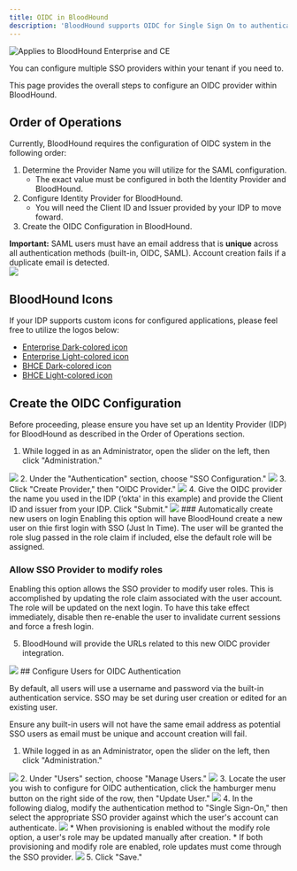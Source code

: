 ---
title: OIDC in BloodHound
description: 'BloodHound supports OIDC for Single Sign On to authenticate users to your tenant environment.'
---
<img noZoom src="/assets/enterprise-AND-community-edition-pill-tag.svg" alt="Applies to BloodHound Enterprise and CE"/>

You can configure multiple SSO providers within your tenant if you need to.

This page provides the overall steps to configure an OIDC provider within BloodHound.

## Order of Operations

Currently, BloodHound requires the configuration of OIDC system in the following order:

1.  Determine the Provider Name you will utilize for the SAML configuration.
    * The exact value must be configured in both the Identity Provider and BloodHound.
2.  Configure Identity Provider for BloodHound.
    * You will need the Client ID and Issuer provided by your IDP to move foward.
3.  Create the OIDC Configuration in BloodHound.

  **Important:** SAML users must have an email address that is **unique** across all authentication methods (built-in, OIDC, SAML). Account creation fails if a duplicate email is detected.  
    <Frame>
    <img src="/images/sso/create_user_fail_email.png"/>
    </Frame>

## BloodHound Icons

If your IDP supports custom icons for configured applications, please feel free to utilize the logos below:

* [Enterprise Dark-colored icon](https://raw.githubusercontent.com/SpecterOps/BloodHound-docs/main/docs/logo/BHE_PurpleField.png)
* [Enterprise Light-colored icon](https://raw.githubusercontent.com/SpecterOps/BloodHound-docs/main/docs/logo/BHE_WhiteField.png)
* [BHCE Dark-colored icon](https://raw.githubusercontent.com/SpecterOps/BloodHound-docs/main/docs/logo/BHCE_RedField.png)
* [BHCE Light-colored icon](https://raw.githubusercontent.com/SpecterOps/BloodHound-docs/main/docs/logo/BHCE_WhiteField.png)

## Create the OIDC Configuration

Before proceeding, please ensure you have set up an Identity Provider (IDP) for BloodHound as described in the Order of Operations section.

1.  While logged in as an Administrator, open the slider on the left, then click "Administration."
<Frame>
  <img src="/images/sso/select_administration.png"/>
</Frame>
2.  Under the "Authentication" section, choose "SSO Configuration."
<Frame>
  <img src="/images/sso/select_sso.png"/>
</Frame>
3.  Click "Create Provider," then "OIDC Provider."
<Frame>
  <img src="/images/sso/create_provider.png"/>
</Frame>
4.  Give the OIDC provider the name you used in the IDP (‘okta' in this example) and provide the Client ID and issuer from your IDP. Click "Submit."
<Frame>
  <img src="/images/sso/oidc_config.png"/>
</Frame>
### Automatically create new users on login
Enabling this option will have BloodHound create a new user on thie first login with SSO (Just In Time). The user will be granted the role slug passed in the role claim if included, else the default role will be assigned.

### Allow SSO Provider to modify roles
Enabling this option allows the SSO provider to modify user roles. This is accomplished by updating the role claim associated with the user account. The role will be updated on the next login. 
To have this take effect immediately, disable then re-enable the user to invalidate current sessions and force a fresh login.

5. BloodHound will provide the URLs related to this new OIDC provider integration.
<Frame>
  <img src="/images/sso/oidc_details.png"/>
</Frame>
## Configure Users for OIDC Authentication

By default, all users will use a username and password via the built-in authentication service. SSO may be set during user creation or edited for an existing user. 

Ensure any built-in users will not have the same email address as potential SSO users as email must be unique and account creation will fail.

1.  While logged in as an Administrator, open the slider on the left, then click "Administration."
<Frame>
  <img src="/images/sso/select_administration.png"/>
</Frame>
2.  Under "Users" section, choose "Manage Users."
<Frame>
  <img src="/images/sso/select_manage_users.png"/>
</Frame>
3.  Locate the user you wish to configure for OIDC authentication, click the hamburger menu button on the right side of the row, then "Update User."
<Frame>
  <img src="/images/sso/user_hamburger.png"/>
</Frame>
4.  In the following dialog, modify the authentication method to "Single Sign-On," then select the appropriate SSO provider against which the user's account can authenticate.
<Frame>
  <img src="/images/sso/update_user_no_provision.png"/>
</Frame>
  * When provisioning is enabled without the modify role option, a user's role may be updated manually after creation.
  * If both provisioning and modify role are enabled, role updates must come through the SSO provider.
<Frame>
  <img src="/images/sso/update_user_with_provision.png"/>
</Frame>
5.  Click "Save."
